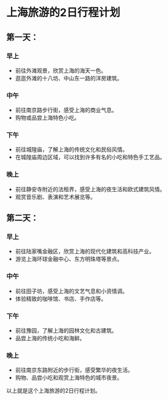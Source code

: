 
# 上海旅游的2日行程计划

## 第一天：

### 早上

- 前往外滩观景，欣赏上海的海天一色。
- 逛逛外滩的十八坊、中山东一路的洋房建筑。

### 中午

- 前往南京路步行街，感受上海的商业气息。
- 购物或品尝上海特色小吃。

### 下午

- 前往城隍庙，了解上海的传统文化和民俗风情。
- 在城隍庙周边区域，可以找到许多有名的小吃和特色手工艺品。

### 晚上

- 前往静安寺附近的法租界，感受上海的夜生活和欧式建筑风情。
- 观赏音乐剧、表演和艺术展览等。

## 第二天：

### 早上

- 前往陆家嘴金融区，欣赏上海的现代化建筑和高科技产业。
- 游览上海环球金融中心、东方明珠塔等景点。

### 中午

- 前往田子坊，感受上海的文艺气息和小资情调。
- 体验精致的咖啡馆、书店、手作店等。

### 下午

- 前往豫园，了解上海的园林文化和古建筑。
- 品尝上海的传统小吃和海鲜。

### 晚上

- 前往南京东路附近的步行街，感受繁华的夜生活。
- 购物、品尝小吃和观赏上海特色的城市夜景。

以上就是这个上海旅游的2日行程计划。
